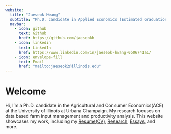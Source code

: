 ```yaml
---
website:
  title: "Jaeseok Hwang"
  subtitle: "Ph.D. candidate in Applied Economics (Estimated Graduation in May 2025)"
  navbar:
    - icon: github
      text: Github
      href: https://github.com/jaeseokh
    - icon: linkedin
      text: LinkedIn
      href: https://www.linkedin.com/in/jaeseok-hwang-0b06741a1/
    - icon: envelope-fill
      text: Email
      href: "mailto:jaeseok2@illinois.edu"
---
```


# Welcome

Hi, I'm a Ph.D. candidate in the Agricultural and Consumer Economics(ACE) at the University of Illinois at Urbana Champaign. 
My research focuses on data based farm input management and productivity analysis. This website showcases my work, including my [Resume(CV)](Resume(CV).qmd), [Research](research/index.qmd), [Essays](essays/index.qmd), and more.
